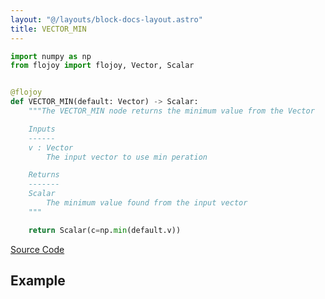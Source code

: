```yaml
---
layout: "@/layouts/block-docs-layout.astro"
title: VECTOR_MIN
---
```



<PythonDocsDisplay docstring={docstring} />

```python
import numpy as np
from flojoy import flojoy, Vector, Scalar


@flojoy
def VECTOR_MIN(default: Vector) -> Scalar:
    """The VECTOR_MIN node returns the minimum value from the Vector

    Inputs
    ------
    v : Vector
        The input vector to use min peration

    Returns
    -------
    Scalar
        The minimum value found from the input vector
    """

    return Scalar(c=np.min(default.v))

```

[Source Code](https://github.com/flojoy-ai/blocks/blob/main/blocks/TRANSFORMERS/VECTOR_MANIPULATION/VECTOR_MIN/VECTOR_MIN.py)

## Example
